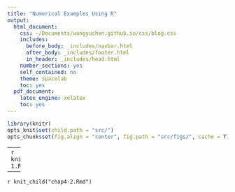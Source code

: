 ```yaml
---
title: "Numerical Examples Using R"
output:
  html_document:
    css: ~/Documents/wangyuchen.github.io/css/blog.css
    includes:
      before_body: _includes/navbar.html
      after_body: _includes/footer.html
      in_header: _includes/head.html
    number_sections: yes
    self_contained: no
    theme: spacelab
    toc: yes
  pdf_document:
    latex_engine: xelatex
    toc: yes
---
```


```r
library(knitr)
opts_knit$set(child.path = "src/")
opts_chunk$set(fig.align = "center", fig.path = "src/figs/", cache = T)
```

---
`r knit_child("chap4-1.Rmd")`

---
`r knit_child("chap4-2.Rmd")`
